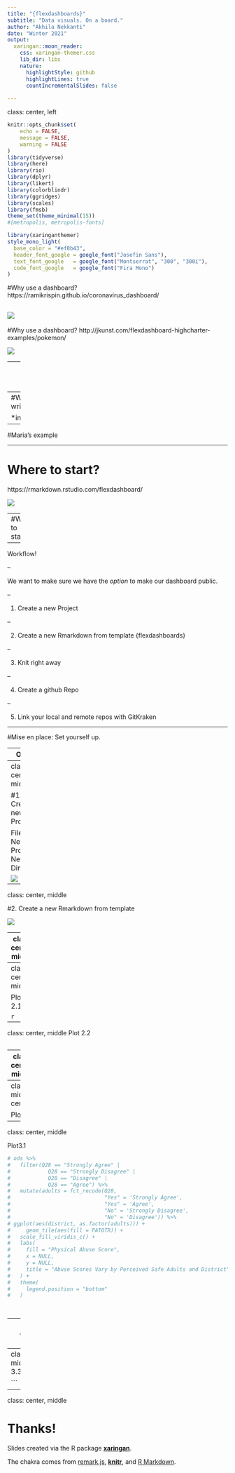 ```yaml
---
title: "{flexdashboards}"
subtitle: "Data visuals. On a board."
author: "Akhila Nekkanti"
date: "Winter 2021"
output:
  xaringan::moon_reader:
    css: xaringan-themer.css
    lib_dir: libs
    nature:
      highlightStyle: github
      highlightLines: true
      countIncrementalSlides: false
      
---
```

class: center, left

```r

knitr::opts_chunk$set(
	echo = FALSE,
	message = FALSE,
	warning = FALSE
)
library(tidyverse)
library(here)
library(rio)
library(dplyr)
library(likert)
library(colorblindr)
library(ggridges)
library(scales)
library(fmsb)
theme_set(theme_minimal(15))
#[metropolis, metropolis-fonts]

```

```r
library(xaringanthemer)
style_mono_light(
  base_color = "#ef8b43",
  header_font_google = google_font("Josefin Sans"),
  text_font_google   = google_font("Montserrat", "300", "300i"),
  code_font_google   = google_font("Fira Mono")
)
```

#Why use a dashboard?
https://ramikrispin.github.io/coronavirus_dashboard/

![](img/covid19.png)
---

#Why use a dashboard?
http://jkunst.com/flexdashboard-highcharter-examples/pokemon/

![](img/pokemon.png)

---
#Why use a dashboard?
http://jkunst.com/flexdashboard-highcharter-examples/pokemon/

![](img/pokemon.png)

---
#Why use a dashboard?
https://jim-wright90.github.io/data_sci_capstone_project/

*include image after getting Jim's approval

---
#Maria's example

---

# Where to start?
https://rmarkdown.rstudio.com/flexdashboard/

![](img/flexdash.png)

---
#Where to start?

--

Workflow!

--

We want to make sure we have the *option* to make our dashboard public.

--

1. Create a new Project

--

2. Create a new Rmarkdown from template {flexdashboards}

--

3. Knit right away

--

4. Create a github Repo

--

5. Link your local and remote repos with GitKraken


---

#Mise en place: Set yourself up.

--
Open:

- R

- GitKraken

- Github


---
class: center, middle

#1. Create a new Project

File > New Project > New Directory


![](img/newproj.gif)


---
class: center, middle

#2. Create a new Rmarkdown from template

![](img/newrmd.gif)

---
class: center, middle

#3. Link your local and remote repos using GitKraken

![](img/link.gif)

---
class: center, middle

Plot 2.1
```r



```


```r


```
---
class: center, middle
Plot 2.2
```r




```


---
class: center, middle

Plot 2.2

```r


```
---
class: middle, center

Plot2.3
```r



```


---
class: center, middle

Plot3.1
```r


# ods %>%
#   filter(Q28 == "Strongly Agree" |
#            Q28 == "Strongly Disagree" |
#            Q28 == "Disagree" |
#            Q28 == "Agree") %>% 
#   mutate(adults = fct_recode(Q28,
#                              "Yes" = 'Strongly Agree',
#                              "Yes" = 'Agree',
#                              "No" = 'Strongly Disagree',
#                              "No" = 'Disagree')) %>% 
# ggplot(aes(district, as.factor(adults))) +
#     geom_tile(aes(fill = PATOTR)) +
#   scale_fill_viridis_c() +
#   labs(
#     fill = "Physical Abuse Score",
#     x = NULL,
#     y = NULL,
#     title = "Abuse Scores Vary by Perceived Safe Adults and District"
#   ) +
#   theme(
#     legend.position = "bottom"
#   )


```

```r



```


```r



```
---
class: center, middle

Plot 3.2
```r


```
---
class:center, middle
Plot 3.3
```r


```


  


  
```

---
class: center, middle

# Thanks!

Slides created via the R package [**xaringan**](https://github.com/yihui/xaringan).

The chakra comes from [remark.js](https://remarkjs.com), [**knitr**](http://yihui.org/knitr), and [R Markdown](https://rmarkdown.rstudio.com).
